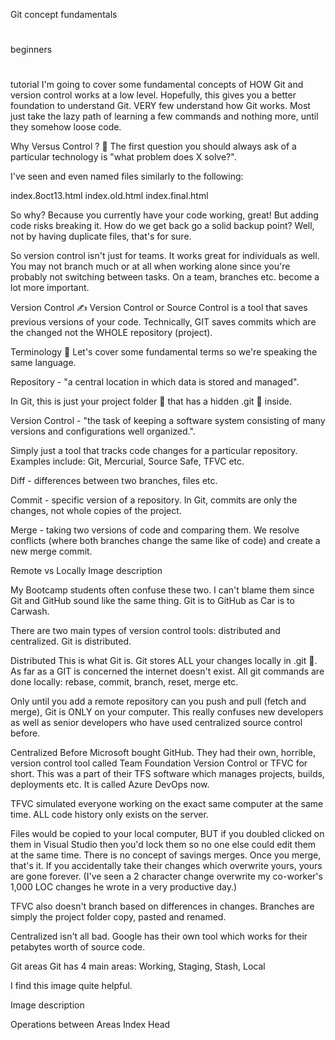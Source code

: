 Git concept fundamentals

#

beginners

#

tutorial
I'm going to cover some fundamental concepts of HOW Git and version control works at a low level. Hopefully, this gives you a better foundation to understand Git. VERY few understand how Git works. Most just take the lazy path of learning a few commands and nothing more, until they somehow loose code.

Why Versus Control ? 🤔
The first question you should always ask of a particular technology is "what problem does X solve?".

I've seen and even named files similarly to the following:

index.8oct13.html
index.old.html
index.final.html

So why? Because you currently have your code working, great! But adding code risks breaking it. How do we get back go a solid backup point? Well, not by having duplicate files, that's for sure.

So version control isn't just for teams. It works great for individuals as well. You may not branch much or at all when working alone since you're probably not switching between tasks. On a team, branches etc. become a lot more important.

Version Control ✍️
Version Control or Source Control is a tool that saves previous versions of your code. Technically, GIT saves commits which are the changed not the WHOLE repository (project).

Terminology 📖
Let's cover some fundamental terms so we're speaking the same language.

Repository - "a central location in which data is stored and managed".

In Git, this is just your project folder 📂 that has a hidden .git 📁 inside.

Version Control - "the task of keeping a software system consisting of many versions and configurations well organized.".

Simply just a tool that tracks code changes for a particular repository. Examples include: Git, Mercurial, Source Safe, TFVC etc.

Diff - differences between two branches, files etc.

Commit - specific version of a repository. In Git, commits are only the changes, not whole copies of the project.

Merge - taking two versions of code and comparing them. We resolve conflicts (where both branches change the same like of code) and create a new merge commit.

Remote vs Locally
Image description

My Bootcamp students often confuse these two. I can't blame them since Git and GitHub sound like the same thing. Git is to GitHub as Car is to Carwash.

There are two main types of version control tools: distributed and centralized. Git is distributed.

Distributed
This is what Git is. Git stores ALL your changes locally in .git 📁. As far as a GIT is concerned the internet doesn't exist. All git commands are done locally: rebase, commit, branch, reset, merge etc.

Only until you add a remote repository can you push and pull (fetch and merge), Git is ONLY on your computer. This really confuses new developers as well as senior developers who have used centralized source control before.

Centralized
Before Microsoft bought GitHub. They had their own, horrible, version control tool called Team Foundation Version Control or TFVC for short. This was a part of their TFS software which manages projects, builds, deployments etc. It is called Azure DevOps now.

TFVC simulated everyone working on the exact same computer at the same time. ALL code history only exists on the server.

Files would be copied to your local computer, BUT if you doubled clicked on them in Visual Studio then you'd lock them so no one else could edit them at the same time. There is no concept of savings merges. Once you merge, that's it. If you accidentally take their changes which overwrite yours, yours are gone forever. (I've seen a 2 character change overwrite my co-worker's 1,000 LOC changes he wrote in a very productive day.)

TFVC also doesn't branch based on differences in changes. Branches are simply the project folder copy, pasted and renamed.

Centralized isn't all bad. Google has their own tool which works for their petabytes worth of source code.

Git areas
Git has 4 main areas: Working, Staging, Stash, Local

I find this image quite helpful.

Image description

Operations between Areas
Index
Head
